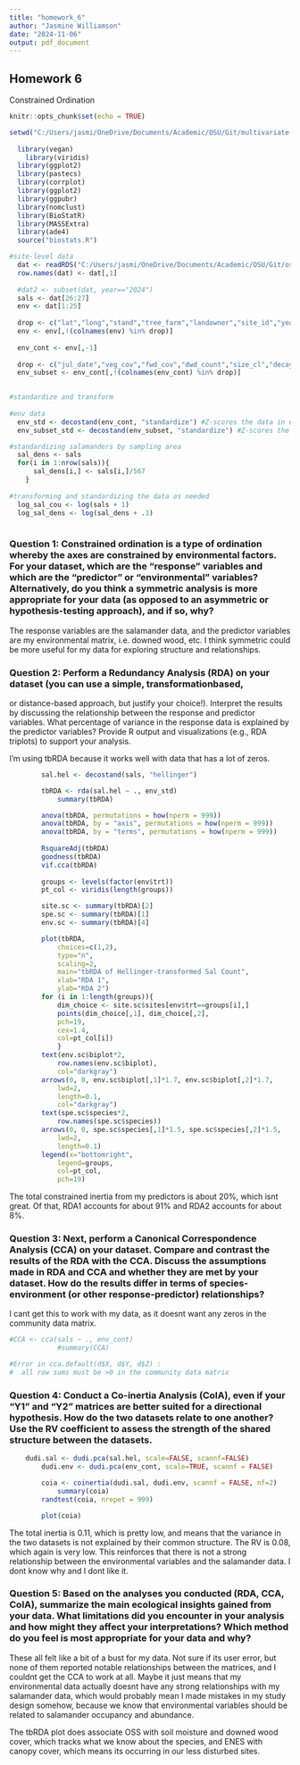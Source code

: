 ```yaml
---
title: "homework_6"
author: "Jasmine Williamson"
date: "2024-11-06"
output: pdf_document
---
```



## Homework 6

Constrained Ordination

```r
knitr::opts_chunk$set(echo = TRUE)
```

```r
setwd("C:/Users/jasmi/OneDrive/Documents/Academic/OSU/Git/multivariate-analysis")
  
  library(vegan)
	library(viridis)
  library(ggplot2)
  library(pastecs)
  library(corrplot)
  library(ggplot2)
  library(ggpubr)
  library(nomclust)
  library(BioStatR)
  library(MASSExtra)
  library(ade4)
  source("biostats.R")
```

```r

#site-level data
  dat <- readRDS("C:/Users/jasmi/OneDrive/Documents/Academic/OSU/Git/oss-occu/data/site_level_matrix.rds")
  row.names(dat) <- dat[,1]
  
  #dat2 <- subset(dat, year=="2024")
  sals <- dat[26:27]
  env <- dat[1:25]
      
  drop <- c("lat","long","stand","tree_farm","landowner","site_id","year","weather")
  env <- env[,!(colnames(env) %in% drop)]
      
  env_cont <- env[,-1]
  
  drop <- c("jul_date","veg_cov","fwd_cov","dwd_count","size_cl","decay_cl","char_cl","length_cl" )
  env_subset <- env_cont[,!(colnames(env_cont) %in% drop)]

   
#standardize and transform
  
#env data
  env_std <- decostand(env_cont, "standardize") #Z-scores the data in each column
  env_subset_std <- decostand(env_subset, "standardize") #Z-scores the data in each column

#standardizing salamanders by sampling area
  sal_dens <- sals 
  for(i in 1:nrow(sals)){	
      sal_dens[i,] <- sals[i,]/567
    }
        
#transforming and standardizing the data as needed
  log_sal_cou <- log(sals + 1)
  log_sal_dens <- log(sal_dens + .1)
    		
```


### Question 1: Constrained ordination is a type of ordination whereby the axes are constrained by environmental factors. For your dataset, which are the “response” variables and which are the “predictor” or “environmental” variables? Alternatively, do you think a symmetric analysis is more appropriate for your data (as opposed to an asymmetric or hypothesis-testing approach), and if so, why?

The response variables are the salamander data, and the predictor variables are my environmental matrix, i.e. downed wood, etc. I think symmetric could be more useful for my data for exploring structure and relationships.

### Question 2: Perform a Redundancy Analysis (RDA) on your dataset (you can use a simple, transformationbased,
or distance-based approach, but justify your choice!). Interpret the results by discussing the relationship between the response and predictor variables. What percentage of variance in the response data is explained by the predictor variables? Provide R output and visualizations (e.g., RDA triplots) to support your analysis.

I'm using tbRDA because it works well with data that has a lot of zeros.
```r
		sal.hel <- decostand(sals, "hellinger")

		tbRDA <- rda(sal.hel ~ ., env_std)
			summary(tbRDA)

		anova(tbRDA, permutations = how(nperm = 999))
		anova(tbRDA, by = "axis", permutations = how(nperm = 999))
		anova(tbRDA, by = "terms", permutations = how(nperm = 999))
	
		RsquareAdj(tbRDA)
		goodness(tbRDA)
		vif.cca(tbRDA)
		
		groups <- levels(factor(env$trt))
		pt_col <- viridis(length(groups))

		site.sc <- summary(tbRDA)[2]
		spe.sc <- summary(tbRDA)[1]
		env.sc <- summary(tbRDA)[4]

		plot(tbRDA, 
			choices=c(1,2), 
			type="n", 
			scaling=2, 
			main="tbRDA of Hellinger-transformed Sal Count",
			xlab="RDA 1", 
			ylab="RDA 2")	
		for (i in 1:length(groups)){
			dim_choice <- site.sc$sites[env$trt==groups[i],]
			points(dim_choice[,1], dim_choice[,2], 
			pch=19, 
			cex=1.4, 
			col=pt_col[i])
			}
		text(env.sc$biplot*2, 
			row.names(env.sc$biplot), 
			col="darkgray")
		arrows(0, 0, env.sc$biplot[,1]*1.7, env.sc$biplot[,2]*1.7, 
			lwd=2, 
			length=0.1, 
			col="darkgray")
		text(spe.sc$species*2, 
			row.names(spe.sc$species))
		arrows(0, 0, spe.sc$species[,1]*1.5, spe.sc$species[,2]*1.5, 
			lwd=2, 
			length=0.1)
		legend(x="bottomright", 
			legend=groups, 
			col=pt_col, 
			pch=19)
```
The total constrained inertia from my predictors is about 20%, which isnt great. Of that, RDA1 accounts for about 91% and RDA2 accounts for about 8%. 


### Question 3: Next, perform a Canonical Correspondence Analysis (CCA) on your dataset. Compare and contrast the results of the RDA with the CCA. Discuss the assumptions made in RDA and CCA and whether they are met by your dataset. How do the results differ in terms of species-environment (or other response-predictor) relationships?

I cant get this to work with my data, as it doesnt want any zeros in the community data matrix.
```r
#CCA <- cca(sals ~ ., env_cont)
			#summary(CCA)

#Error in cca.default(d$X, d$Y, d$Z) : 
#  all row sums must be >0 in the community data matrix	
```


### Question 4: Conduct a Co-inertia Analysis (CoIA), even if your “Y1” and “Y2” matrices are better suited for a directional hypothesis. How do the two datasets relate to one another? Use the RV coefficient to assess the strength of the shared structure between the datasets.

```r
    dudi.sal <- dudi.pca(sal.hel, scale=FALSE, scannf=FALSE)
		dudi.env <- dudi.pca(env_cont, scale=TRUE, scannf = FALSE)

		coia <- coinertia(dudi.sal, dudi.env, scannf = FALSE, nf=2)
			summary(coia)
		randtest(coia, nrepet = 999)

  		plot(coia)
```
The total inertia is 0.11, which is pretty low, and means that the variance in the two datasets is not explained by their common structure. The RV is 0.08, which again is very low. This reinforces that there is not a strong relationship between the environmental variables and the salamander data. I dont know why and I dont like it.

### Question 5: Based on the analyses you conducted (RDA, CCA, CoIA), summarize the main ecological insights gained from your data. What limitations did you encounter in your analysis and how might they affect your interpretations? Which method do you feel is most appropriate for your data and why?

These all felt like a bit of a bust for my data. Not sure if its user error, but none of them reported notable relationships between the matrices, and I couldnt get the CCA to work at all. Maybe it just means that my environmental data actually doesnt have any strong relationships with my salamander data, which would probably mean I made mistakes in my study design somehow, because we know that environmental variables should be related to salamander occupancy and abundance.

The tbRDA plot does associate OSS with soil moisture and downed wood cover, which tracks what we know about the species, and ENES with canopy cover, which means its occurring in our less disturbed sites.










